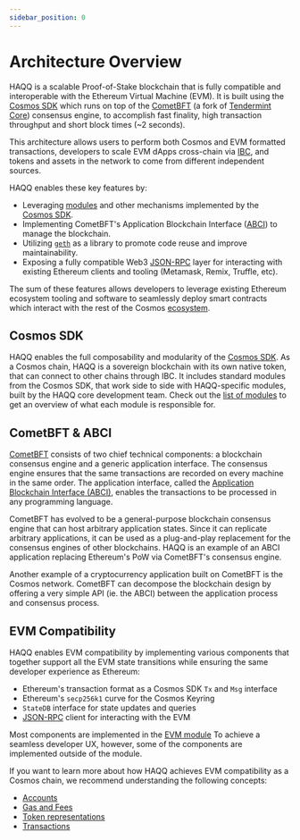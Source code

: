 ```yaml
---
sidebar_position: 0
---
```


# Architecture Overview

HAQQ is a scalable Proof-of-Stake blockchain that is fully compatible and
interoperable with the Ethereum Virtual Machine (EVM). It is built using the [Cosmos SDK](https://github.com/cosmos/cosmos-sdk/)
which runs on top of the [CometBFT](https://github.com/cometbft/cometbft) (a fork of [Tendermint Core](https://docs.tendermint.com/)) consensus engine,
to accomplish fast finality, high transaction throughput and short block times (~2 seconds).

This architecture allows users to perform both Cosmos and EVM formatted transactions,
developers to scale EVM dApps cross-chain via [IBC](https://cosmos.network/ibc),
and tokens and assets in the network to come from different independent sources.

HAQQ enables these key features by:

- Leveraging [modules](https://docs.cosmos.network/main/building-modules/intro.html) and other mechanisms implemented by the [Cosmos SDK](https://docs.cosmos.network/).
- Implementing CometBFT's Application Blockchain Interface ([ABCI](https://docs.tendermint.com/master/spec/abci/)) to manage the blockchain.
- Utilizing [`geth`](https://github.com/ethereum/go-ethereum) as a library to promote code reuse and improve maintainability.
- Exposing a fully compatible Web3 [JSON-RPC](./../develop/api/ethereum-json-rpc/methods) layer for interacting with existing Ethereum clients and tooling (Metamask, Remix, Truffle, etc).

The sum of these features allows developers to leverage existing Ethereum ecosystem tooling and
software to seamlessly deploy smart contracts which interact with the rest of the Cosmos
[ecosystem](https://cosmos.network/ecosystem).

## Cosmos SDK

HAQQ enables the full composability and modularity of the [Cosmos SDK](https://docs.cosmos.network/).
As a Cosmos chain, HAQQ is a sovereign blockchain with its own native token,
that can connect to other chains through IBC. It includes standard modules from the Cosmos SDK,
that work side to side with HAQQ-specific modules, built by the HAQQ core development team.
Check out the [list of modules](modules/index.md) to get an overview of what each module is responsible for.

## CometBFT & ABCI

[CometBFT](https://github.com/cometbft/cometbft) consists of two chief technical components:
a blockchain consensus engine and a generic application interface.
The consensus engine ensures that the same transactions
are recorded on every machine in the same order.
The application interface, called the [Application Blockchain Interface (ABCI)](https://docs.tendermint.com/master/spec/abci/),
enables the transactions to be processed in any programming language.

CometBFT has evolved to be a general-purpose blockchain consensus engine that
can host arbitrary application states. Since it can replicate arbitrary
applications, it can be used as a plug-and-play replacement for the consensus
engines of other blockchains. HAQQ is an example of an ABCI application
replacing Ethereum's PoW via CometBFT's consensus engine.

Another example of a cryptocurrency application built on CometBFT is the Cosmos
network. CometBFT can decompose the blockchain design by offering a very
simple API (ie. the ABCI) between the application process and consensus process.

## EVM Compatibility

HAQQ enables EVM compatibility by implementing various components
that together support all the EVM state transitions
while ensuring the same developer experience as Ethereum:

- Ethereum's transaction format as a Cosmos SDK `Tx` and `Msg` interface
- Ethereum's `secp256k1` curve for the Cosmos Keyring
- `StateDB` interface for state updates and queries
- [JSON-RPC](../develop/api/ethereum-json-rpc) client for interacting with the EVM

Most components are implemented in the [EVM module](modules/evm.md)
To achieve a seamless developer UX, however, some of the components are implemented
outside of the module.

If you want to learn more about how HAQQ achieves EVM compatibility as a Cosmos chain,
we recommend understanding the following concepts:

- [Accounts](./concepts/accounts.md)
- [Gas and Fees](./concepts/gas-and-fees.md)
- [Token representations](./concepts/tokens.md)
- [Transactions](./concepts/transactions.md)
